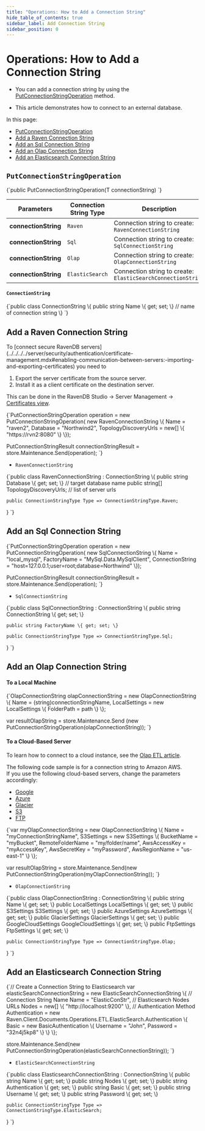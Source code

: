 ```yaml
---
title: "Operations: How to Add a Connection String"
hide_table_of_contents: true
sidebar_label: Add Connection String
sidebar_position: 0
---
```





# Operations: How to Add a Connection String
<LanguageSwitcher supportedLanguages={supportedLanguages} />
<LanguageContent language="csharp">


* You can add a connection string by using the [PutConnectionStringOperation](../../../../client-api/operations/maintenance/connection-strings/add-connection-string.mdx#putconnectionstringoperation) method.

* This article demonstrates how to connect to an external database.  

In this page:

* [PutConnectionStringOperation](../../../../client-api/operations/maintenance/connection-strings/add-connection-string.mdx#putconnectionstringoperation)  
* [Add a Raven Connection String](../../../../client-api/operations/maintenance/connection-strings/add-connection-string.mdx#add-a-raven-connection-string)  
* [Add an Sql Connection String](../../../../client-api/operations/maintenance/connection-strings/add-connection-string.mdx#add-an-sql-connection-string)  
* [Add an Olap Connection String](../../../../client-api/operations/maintenance/connection-strings/add-connection-string.mdx#add-an-olap-connection-string)  
* [Add an Elasticsearch Connection String](../../../../client-api/operations/maintenance/connection-strings/add-connection-string.mdx#add-an-elasticsearch-connection-string)  



## `PutConnectionStringOperation`

<TabItem value="add_connection_string" label="add_connection_string">
<CodeBlock language="csharp">
{`public PutConnectionStringOperation(T connectionString)
`}
</CodeBlock>
</TabItem>

| Parameters | Connection String Type | Description |
| ------------- | ----- | ---- |
| **connectionString** | `Raven` | Connection string to create: `RavenConnectionString` |
| **connectionString** | `Sql` | Connection string to create: `SqlConnectionString` |
| **connectionString** | `Olap` | Connection string to create: `OlapConnectionString` |
| **connectionString** | `ElasticSearch` | Connection string to create: `ElasticSearchConnectionString` |


#### `ConnectionString`

<TabItem value="connection_string" label="connection_string">
<CodeBlock language="csharp">
{`public class ConnectionString
\{
    public string Name \{ get; set; \} // name of connection string        
\}
`}
</CodeBlock>
</TabItem>





## Add a Raven Connection String

<Admonition type="note" title="Secure servers" id="secure-servers" href="#secure-servers">
 To [connect secure RavenDB servers](../../../../server/security/authentication/certificate-management.mdx#enabling-communication-between-servers:-importing-and-exporting-certificates) 
 you need to 

  1. Export the server certificate from the source server. 
  2. Install it as a client certificate on the destination server.  

 This can be done in the RavenDB Studio -&gt; Server Management -&gt; [Certificates view](../../../../server/security/authentication/certificate-management.mdx#studio-certificates-management-view).
</Admonition>

<TabItem value="add_raven_connection_string" label="add_raven_connection_string">
<CodeBlock language="csharp">
{`PutConnectionStringOperation<RavenConnectionString> operation
    = new PutConnectionStringOperation<RavenConnectionString>(
        new RavenConnectionString
        \{
            Name = "raven2",
            Database = "Northwind2",
            TopologyDiscoveryUrls = new[]
            \{
                "https://rvn2:8080"
            \}
        \});

PutConnectionStringResult connectionStringResult
    = store.Maintenance.Send(operation);
`}
</CodeBlock>
</TabItem>

* `RavenConnectionString` 
<TabItem value="raven_connection_string" label="raven_connection_string">
<CodeBlock language="csharp">
{`public class RavenConnectionString : ConnectionString
\{
    public string Database \{ get; set; \} // target database name
    public string[] TopologyDiscoveryUrls; // list of server urls

    public ConnectionStringType Type => ConnectionStringType.Raven;

\}
`}
</CodeBlock>
</TabItem>





## Add an Sql Connection String

<TabItem value="add_sql_connection_string" label="add_sql_connection_string">
<CodeBlock language="csharp">
{`PutConnectionStringOperation<SqlConnectionString> operation
    = new PutConnectionStringOperation<SqlConnectionString>(
        new SqlConnectionString
        \{
            Name = "local_mysql",
            FactoryName = "MySql.Data.MySqlClient",
            ConnectionString = "host=127.0.0.1;user=root;database=Northwind"
        \});

PutConnectionStringResult connectionStringResult
    = store.Maintenance.Send(operation);
`}
</CodeBlock>
</TabItem>

* `SqlConnectionString` 
<TabItem value="sql_connection_string" label="sql_connection_string">
<CodeBlock language="csharp">
{`public class SqlConnectionString : ConnectionString
\{
    public string ConnectionString \{ get; set; \}

    public string FactoryName \{ get; set; \}

    public ConnectionStringType Type => ConnectionStringType.Sql;

\}
`}
</CodeBlock>
</TabItem>





## Add an Olap Connection String

#### To a Local Machine

<TabItem value="olap_Etl_Connection_String" label="olap_Etl_Connection_String">
<CodeBlock language="csharp">
{`OlapConnectionString olapConnectionString = new OlapConnectionString
\{
    Name = (string)connectionStringName,
    LocalSettings = new LocalSettings
    \{
        FolderPath = path
    \}
\};

var resultOlapString = store.Maintenance.Send
    (new PutConnectionStringOperation<OlapConnectionString>(olapConnectionString));
`}
</CodeBlock>
</TabItem>

#### To a Cloud-Based Server

To learn how to connect to a cloud instance, see the [Olap ETL article](../../../../server/ongoing-tasks/etl/olap.mdx#section-1).  
  
The following code sample is for a connection string to Amazon AWS.  
If you use the following cloud-based servers, change the parameters accordingly:  

- [Google](../../../../server/ongoing-tasks/etl/olap.mdx#section-7)  
- [Azure](../../../../server/ongoing-tasks/etl/olap.mdx#section-6)  
- [Glacier](../../../../server/ongoing-tasks/etl/olap.mdx#section-5)  
- [S3](../../../../server/ongoing-tasks/etl/olap.mdx#section-4)  
- [FTP](../../../../server/ongoing-tasks/etl/olap.mdx#section-3)  

<TabItem value="olap_Etl_AWS_connection_string" label="olap_Etl_AWS_connection_string">
<CodeBlock language="csharp">
{`var myOlapConnectionString = new OlapConnectionString
\{
    Name = "myConnectionStringName",
    S3Settings = new S3Settings
    \{
        BucketName = "myBucket",
        RemoteFolderName = "my/folder/name",
        AwsAccessKey = "myAccessKey",
        AwsSecretKey = "myPassword",
        AwsRegionName = "us-east-1"
    \}
\};

var resultOlapString = store.Maintenance.Send(new PutConnectionStringOperation<OlapConnectionString>(myOlapConnectionString));
`}
</CodeBlock>
</TabItem>

* `OlapConnectionString`
<TabItem value="olap_connection_string_config" label="olap_connection_string_config">
<CodeBlock language="csharp">
{`public class OlapConnectionString : ConnectionString
\{
    public string Name \{ get; set; \}
    public LocalSettings LocalSettings \{ get; set; \}
    public S3Settings S3Settings \{ get; set; \}
    public AzureSettings AzureSettings \{ get; set; \}
    public GlacierSettings GlacierSettings \{ get; set; \}
    public GoogleCloudSettings GoogleCloudSettings \{ get; set; \}
    public FtpSettings FtpSettings \{ get; set; \}

    public ConnectionStringType Type => ConnectionStringType.Olap;
\}
`}
</CodeBlock>
</TabItem>






## Add an Elasticsearch Connection String  

<TabItem value="create-connection-string" label="create-connection-string">
<CodeBlock language="csharp">
{`// Create a Connection String to Elasticsearch
var elasticSearchConnectionString = new ElasticSearchConnectionString
\{
    // Connection String Name
    Name = "ElasticConStr",
    // Elasticsearch Nodes URLs
    Nodes = new[] \{ "http://localhost:9200" \},
    // Authentication Method
    Authentication = new Raven.Client.Documents.Operations.ETL.ElasticSearch.Authentication
    \{
        Basic = new BasicAuthentication
        \{
            Username = "John",
            Password = "32n4j5kp8"
        \}
    \}
\};

store.Maintenance.Send(new PutConnectionStringOperation<ElasticSearchConnectionString>(elasticSearchConnectionString));
`}
</CodeBlock>
</TabItem>

* `ElasticSearchConnectionString` 
<TabItem value="elasticsearch_connection_string_config" label="elasticsearch_connection_string_config">
<CodeBlock language="csharp">
{`public class ElasticsearchConnectionString : ConnectionString
\{
    public string Name \{ get; set; \}
    public string Nodes \{ get; set; \}
    public string Authentication \{ get; set; \}
    public string Basic \{ get; set; \}
    public string Username \{ get; set; \}
    public string Password \{ get; set; \}

    public ConnectionStringType Type => ConnectionStringType.ElasticSearch;
\}
`}
</CodeBlock>
</TabItem>




</LanguageContent>

<!---
### Connection Strings
- [Get](../../../../client-api/operations/maintenance/connection-strings/get-connection-string)
- [Remove](../../../../client-api/operations/maintenance/connection-strings/remove-connection-string)

### ETL (Extract, Transform, Load) Tasks
- [Operations: How to Add ETL](../../../../client-api/operations/maintenance/etl/add-etl)
- [Ongoing Tasks: ETL Basics](../../../../server/ongoing-tasks/etl/basics)

### External Replication
- [External Replication Task](../../../../studio/database/tasks/ongoing-tasks/external-replication-task)
- [How Replication Works](../../../../server/clustering/replication/replication)


-->